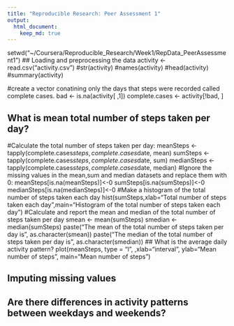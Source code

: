 ```yaml
---
title: "Reproducible Research: Peer Assessment 1"
output: 
  html_document:
    keep_md: true
---
```


setwd("~/Coursera/Reproducible_Research/Week1/RepData_PeerAssessment1")
## Loading and preprocessing the data
activity <- read.csv("activity.csv")
#str(activity)
#names(activity)
#head(activity)
#summary(activity)

#create a vector conatining only the days that steps were recorded called complete cases.
bad <- is.na(activity[ ,1])
complete.cases <- activity[!bad, ]

## What is mean total number of steps taken per day?
#Calculate the total number of steps taken per day:
meanSteps <- tapply(complete.cases$steps, complete.cases$date, mean)
sumSteps <- tapply(complete.cases$steps, complete.cases$date, sum)
medianSteps <- tapply(complete.cases$steps, complete.cases$date, median)
#Ignore the missing values in the mean,sum and median datasets and replace them with 0:
meanSteps[is.na(meanSteps)]<-0
sumSteps[is.na(sumSteps)]<-0
medianSteps[is.na(medianSteps)]<-0
#Make a histogram of the total number of steps taken each day
hist(sumSteps,xlab="Total number of steps taken each day",main="Histogram of the total number of steps taken each day")
#Calculate and report the mean and median of the total number of steps taken per day
smean <- mean(sumSteps)
smedian <- median(sumSteps)
paste("The mean of the total number of steps taken per day is", as.character(smean))
paste("The median of the total number of steps taken per day is", as.character(smedian))
## What is the average daily activity pattern?
plot(meanSteps, type = "l", ,xlab="interval", ylab="Mean number of steps",  main="Mean number of steps")


## Imputing missing values



## Are there differences in activity patterns between weekdays and weekends?
